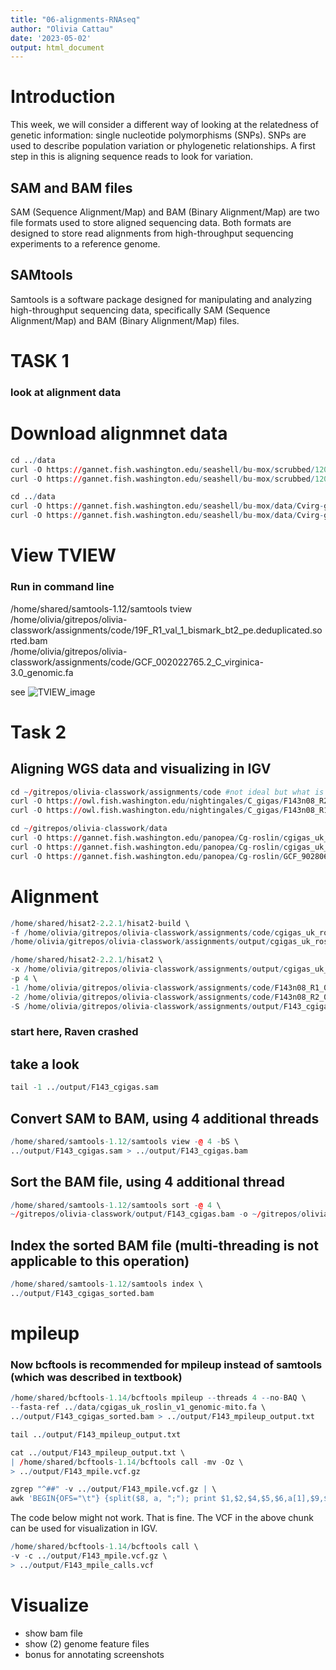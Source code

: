 ```yaml
---
title: "06-alignments-RNAseq"
author: "Olivia Cattau"
date: '2023-05-02'
output: html_document
---
```

# Introduction
This week, we will consider a different way of looking at the relatedness of genetic information: single nucleotide polymorphisms (SNPs). SNPs are used to describe population variation or phylogenetic relationships. A first step in this is aligning sequence reads to look for variation.


## SAM and BAM files
SAM (Sequence Alignment/Map) and BAM (Binary Alignment/Map) are two file formats used to store aligned sequencing data. Both formats are designed to store read alignments from high-throughput sequencing experiments to a reference genome. 

## SAMtools
Samtools is a software package designed for manipulating and analyzing high-throughput sequencing data, specifically SAM (Sequence Alignment/Map) and BAM (Binary Alignment/Map) files. 

# TASK 1
### look at alignment data

# Download alignmnet data
```r
cd ../data
curl -O https://gannet.fish.washington.edu/seashell/bu-mox/scrubbed/120321-cvBS/19F_R1_val_1_bismark_bt2_pe.deduplicated.sorted.bam
curl -O https://gannet.fish.washington.edu/seashell/bu-mox/scrubbed/120321-cvBS/19F_R1_val_1_bismark_bt2_pe.deduplicated.sorted.bam.bai
```

```r
cd ../data
curl -O https://gannet.fish.washington.edu/seashell/bu-mox/data/Cvirg-genome/GCF_002022765.2_C_virginica-3.0_genomic.fa
curl -O https://gannet.fish.washington.edu/seashell/bu-mox/data/Cvirg-genome/GCF_002022765.2_C_virginica-3.0_genomic.fa.fai
```

# View TVIEW
### Run in command line
/home/shared/samtools-1.12/samtools tview \
/home/olivia/gitrepos/olivia-classwork/assignments/code/19F_R1_val_1_bismark_bt2_pe.deduplicated.sorted.bam \
/home/olivia/gitrepos/olivia-classwork/assignments/code/GCF_002022765.2_C_virginica-3.0_genomic.fa

see ![TVIEW_image](https://raw.githubusercontent.com/course-fish546-2023/olivia-classwork/main/assignments/output/assign-06/Screen%20Shot%202023-05-04%20at%2010.45.32%20AM.png)

# Task 2
## Aligning WGS data and visualizing in IGV

```r
cd ~/gitrepos/olivia-classwork/assignments/code #not ideal but what is done is done
curl -O https://owl.fish.washington.edu/nightingales/C_gigas/F143n08_R2_001.fastq.gz
curl -O https://owl.fish.washington.edu/nightingales/C_gigas/F143n08_R1_001.fastq.gz
```

```r
cd ~/gitrepos/olivia-classwork/data
curl -O https://gannet.fish.washington.edu/panopea/Cg-roslin/cgigas_uk_roslin_v1_genomic-mito.fa
curl -O https://gannet.fish.washington.edu/panopea/Cg-roslin/cgigas_uk_roslin_v1_genomic-mito.fa.fai
curl -O https://gannet.fish.washington.edu/panopea/Cg-roslin/GCF_902806645.1_cgigas_uk_roslin_v1_genomic-mito.gtf
```


# Alignment
```r
/home/shared/hisat2-2.2.1/hisat2-build \
-f /home/olivia/gitrepos/olivia-classwork/assignments/code/cgigas_uk_roslin_v1_genomic-mito.fa \
/home/olivia/gitrepos/olivia-classwork/assignments/output/cgigas_uk_roslin_v1_genomic-mito.index
```

```r
/home/shared/hisat2-2.2.1/hisat2 \
-x /home/olivia/gitrepos/olivia-classwork/assignments/output/cgigas_uk_roslin_v1_genomic-mito.index \
-p 4 \
-1 /home/olivia/gitrepos/olivia-classwork/assignments/code/F143n08_R1_001.fastq.gz \
-2 /home/olivia/gitrepos/olivia-classwork/assignments/code/F143n08_R2_001.fastq.gz \
-S /home/olivia/gitrepos/olivia-classwork/assignments/output/F143_cgigas.sam
```

### start here, Raven crashed

## take a look
```r
tail -1 ../output/F143_cgigas.sam
```

## Convert SAM to BAM, using 4 additional threads
```r
/home/shared/samtools-1.12/samtools view -@ 4 -bS \
../output/F143_cgigas.sam > ../output/F143_cgigas.bam
```

## Sort the BAM file, using 4 additional thread
```r
/home/shared/samtools-1.12/samtools sort -@ 4 \
~/gitrepos/olivia-classwork/output/F143_cgigas.bam -o ~/gitrepos/olivia-classwork/output/F143_cgigas_sorted.bam
```

## Index the sorted BAM file (multi-threading is not applicable to this operation)
```r
/home/shared/samtools-1.12/samtools index \
../output/F143_cgigas_sorted.bam
```

# mpileup
### Now bcftools is recommended for mpileup instead of samtools (which was described in textbook)


```r
/home/shared/bcftools-1.14/bcftools mpileup --threads 4 --no-BAQ \
--fasta-ref ../data/cgigas_uk_roslin_v1_genomic-mito.fa \
../output/F143_cgigas_sorted.bam > ../output/F143_mpileup_output.txt
```

```r
tail ../output/F143_mpileup_output.txt
```

```r
cat ../output/F143_mpileup_output.txt \
| /home/shared/bcftools-1.14/bcftools call -mv -Oz \
> ../output/F143_mpile.vcf.gz
```


```r
zgrep "^##" -v ../output/F143_mpile.vcf.gz | \
awk 'BEGIN{OFS="\t"} {split($8, a, ";"); print $1,$2,$4,$5,$6,a[1],$9,$10}' | head

```


The code below might not work. That is fine. The VCF in the above chunk can be used for visualization in IGV.

```r
/home/shared/bcftools-1.14/bcftools call \
-v -c ../output/F143_mpile.vcf.gz \
> ../output/F143_mpile_calls.vcf
```

# Visualize
- show bam file
- show (2) genome feature files
- bonus for annotating screenshots

